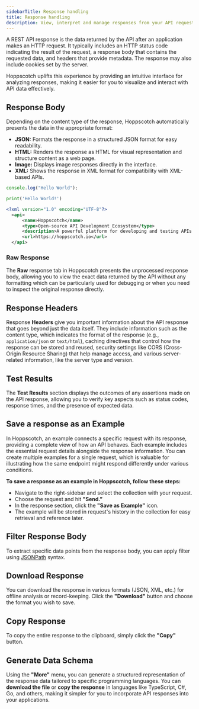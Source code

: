 ```yaml
---
sidebarTitle: Response handling
title: Response handling
description: View, interpret and manage responses from your API requests.
---
```


A REST API response is the data returned by the API after an application makes an HTTP request. It typically includes an HTTP status code indicating the result of the request, a response body that contains the requested data, and headers that provide metadata. The response may also include cookies set by the server. 

Hoppscotch uplifts this experience by providing an intuitive interface for analyzing responses, making it easier for you to visualize and interact with API data effectively.

## **Response Body**

Depending on the content type of the response, Hoppscotch automatically presents the data in the appropriate format:

- **JSON:** Formats the response in a structured JSON format for easy readability.
- **HTML:** Renders the response as HTML for visual representation and structure content as a web page.
- **Image:** Displays image responses directly in the interface.
- **XML:** Shows the response in XML format for compatibility with XML-based APIs.

<CodeGroup>

```javascript helloWorld.js
console.log("Hello World");
```

```python hello_world.py
print('Hello World!')
```

```xml
<?xml version="1.0" encoding="UTF-8"?>
  <api>
      <name>Hoppscotch</name>
      <type>Open-source API Development Ecosystem</type>
      <description>A powerful platform for developing and testing APIs with an intuitive interface.</description>
      <url>https://hoppscotch.io</url>
  </api>
```

</CodeGroup>

### Raw Response

The **Raw** response tab in Hoppscotch presents the unprocessed response body, allowing you to view the exact data returned by the API without any formatting which can be particularly used for debugging or when you need to inspect the original response directly.

## Response Headers

Response **Headers** give you important information about the API response that goes beyond just the data itself. They include information such as the content type, which indicates the format of the response (e.g., `application/json` or `text/html`), caching directives that control how the response can be stored and reused, security settings like CORS (Cross-Origin Resource Sharing) that help manage access, and various server-related information, like the server type and version. 

## Test Results

The **Test Results** section displays the outcomes of any assertions made on the API response, allowing you to verify key aspects such as status codes, response times, and the presence of expected data. 

## Save a response as an Example

In Hoppscotch, an example connects a specific request with its response, providing a complete view of how an API behaves. Each example includes the essential request details alongside the response information. You can create multiple examples for a single request, which is valuable for illustrating how the same endpoint might respond differently under various conditions. 

**To save a response as an example in Hoppscotch, follow these steps:**

- Navigate to the right-sidebar and select the collection with your request.
- Choose the request and hit **"Send.”**
- In the response section, click the **"Save as Example"** icon.
- The example will be stored in request's history in the collection for easy retrieval and reference later.

## Filter Response Body

To extract specific data points from the response body, you can apply filter using [JSONPath](https://github.com/JSONPath-Plus/JSONPath) syntax.

## **Download Response**

You can download the response in various formats (JSON, XML, etc.) for offline analysis or record-keeping. Click the **"Download"** button and choose the format you wish to save.

## **Copy Response**

To copy the entire response to the clipboard, simply click the **"Copy"** button. 

## **Generate Data Schema**

Using the **"More"** menu, you can generate a structured representation of the response data tailored to specific programming languages. You can **download the file** or **copy the response** in languages like TypeScript, C#, Go, and others, making it simpler for you to incorporate API responses into your applications.
